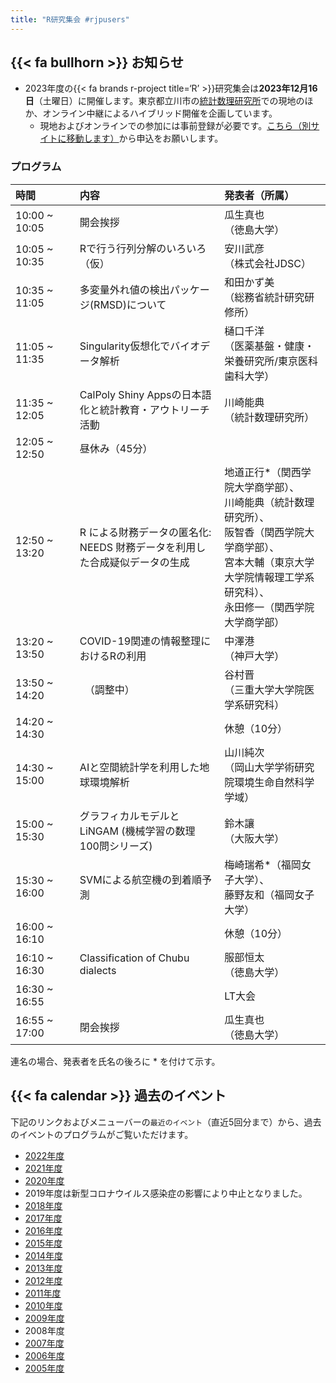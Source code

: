 ```yaml
---
title: "R研究集会 #rjpusers"
---
```


## {{< fa bullhorn >}} お知らせ

- 2023年度の{{< fa brands r-project title='R' >}}研究集会は**2023年12月16日**（土曜日）に開催します。東京都立川市の[統計数理研究所](https://www.ism.ac.jp)での現地のほか、オンライン中継によるハイブリッド開催を企画しています。
    - 現地およびオンラインでの参加には事前登録が必要です。[こちら（別サイトに移動します）](https://rjpusers.connpass.com/event/302671/)から申込をお願いします。

### プログラム

| 時間 | 内容 | 発表者（所属） |
|:----|:----------|:-------|
| 10:00 ~ 10:05 | 開会挨拶 | 瓜生真也<br>（徳島大学） |
| 10:05 ~ 10:35 | Rで行う行列分解のいろいろ（仮） | 安川武彦<br>（株式会社JDSC） |
| 10:35 ~ 11:05 | 多変量外れ値の検出パッケージ(RMSD)について | 和田かず美<br>（総務省統計研究研修所） |
| 11:05 ~ 11:35 | Singularity仮想化でバイオデータ解析 | 樋口千洋<br>（医薬基盤・健康・栄養研究所/東京医科歯科大学）　|
| 11:35 ~ 12:05 | CalPoly Shiny Appsの日本語化と統計教育・アウトリーチ活動 | 川崎能典<br>（統計数理研究所） |
| 12:05 ~ 12:50 | 昼休み（45分） | |
| 12:50 ~ 13:20 | R による財務データの匿名化: NEEDS 財務データを利用した合成疑似データの生成 | 地道正行\*（関西学院大学商学部）、<br>川崎能典（統計数理研究所）、<br>阪智香（関西学院大学商学部）、<br>宮本大輔（東京大学大学院情報理工学系研究科）、<br>永田修一（関西学院大学商学部） |
| 13:20 ~ 13:50 | COVID-19関連の情報整理におけるRの利用 | 中澤港<br>（神戸大学） |
| 13:50 ~ 14:20 |　（調整中） | 谷村晋<br>（三重大学大学院医学系研究科） |
| 14:20 ~ 14:30 | | 休憩（10分） |
| 14:30 ~ 15:00 | AIと空間統計学を利用した地球環境解析 | 山川純次<br>（岡山大学学術研究院環境生命自然科学学域）　|
| 15:00 ~ 15:30 | グラフィカルモデルとLiNGAM (機械学習の数理100問シリーズ) | 鈴木讓<br>（大阪大学） |
| 15:30 ~ 16:00 | SVMによる航空機の到着順予測 | 梅崎瑞希\*（福岡女子大学）、<br>藤野友和（福岡女子大学） |
| 16:00 ~ 16:10 | | 休憩（10分） |
| 16:10 ~ 16:30 | Classification of Chubu dialects | 服部恒太<br>（徳島大学） |
| 16:30 ~ 16:55 | | LT大会 | 
| 16:55 ~ 17:00 | 閉会挨拶 | 瓜生真也<br>（徳島大学） |

連名の場合、発表者を氏名の後ろに \* を付けて示す。

## {{< fa calendar >}} 過去のイベント

下記のリンクおよびメニューバーの`最近のイベント`（直近5回分まで）から、過去のイベントのプログラムがご覧いただけます。

- [2022年度](event/2022.qmd)
- [2021年度](event/2021.qmd)
- [2020年度](event/2020.qmd)
- 2019年度は新型コロナウイルス感染症の影響により中止となりました。
- [2018年度](event/2018.qmd)
- [2017年度](event/2017.qmd)
- [2016年度](event/2016.qmd)
- [2015年度](event/2015.qmd)
- [2014年度](event/2014.qmd)
- [2013年度](event/2013.qmd)
- [2012年度](event/2012.qmd)
- [2011年度](event/2011.qmd)
- [2010年度](event/2010.qmd)
- [2009年度](event/2009.qmd)
- 2008年度
- [2007年度](event/2007.qmd)
- [2006年度](event/2006.qmd)
- [2005年度](event/2005.qmd)
